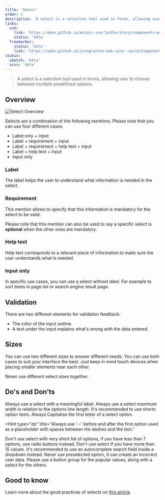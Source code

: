 ```yaml
---
title: 'Select'
order: 4
description: 'A select is a selection tool used in forms, allowing user to choose between multiple predefined options.'
links: 
  vue:
    link: 'https://adeo.github.io/mozaic-vue/?path=/story/components-mselect--try-it'
    status: 'bêta'
  freemarker:
    status: 'bêta'
    link: 'https://adeo.github.io/integration-web-core--socle/Components/form/select/'
status:
  sketch: 'bêta'
  scss: 'bêta'
---
```


> A select is a selection tool used in forms, allowing user to choose between multiple predefined options.

<Preview path="select-full" nude />


## Overview

![Select-Overview](Select-Overview.png)

Selects are a combination of the following mentions. Please note that you can use four different cases:
  - Label only + input
  - Label + requirement + input
  - Label + requirement + help text + input
  - Label + help text + input
  - Input only

### Label

The label helps the user to understand what information is needed in the select.

<Preview path="default" nude />

### Requirement

This mention allows to specify that this information is mandatory for the select to be valid.

<Highlight theme="tips">

  Please note that this mention can also be used to say a specific select is **optional** when the other ones are mandatory.

</Highlight>

<Preview path="requirement" nude />

### Help text

Help text corresponds to a relevant piece of information to make sure the user understands what is needed.

<Preview path="help-text" nude />

### Input only

In specific use cases, you can use a select without label. For example to sort items in page list or search engine result page.

<Preview path="single" nude />

## Validation

There are two different elements for validation feedback:
  - The color of the input outline.
  - A text under the input explains what's wrong with the data entered.

<Preview path="validation" nude />

## Sizes

You can use two different sizes to answer different needs. You can use both cases to suit your interface the best. Just keep in mind touch devices when placing smaller elements near each other.

<Highlight theme="warning">

  Never use different select sizes together.

</Highlight>

<Preview path="sizes" nude />



## Do's and Don'ts

<HintItem>
  Always use a select with a meaningful label.
</HintItem>

<HintItem>
  Always use a select maximum width in relation to the options line length.
</HintItem>

<HintItem>
  It's recommended to use shorts option texts.
</HintItem>

<HintItem>
  Always Capitalise the first letter of a select option.
</HintItem>

<Hint
  type="do"
  title="Always use '--' before and after the first option used as a placeholder with spaces between the dashes and the text."
>
  <Preview path="default" nude />
</Hint>

<HintItem dont>
  Don't use select with very short list of options, if you have less than 7
  options, use radio buttons instead.
</HintItem>

<HintItem dont>
  Don't use select if you have more than 15 values. It's recommended to use an
  autocomplete search field inside a dropdown instead.
</HintItem>

<HintItem dont>
  Never use preselected option, it can create an incorrect user data. Please use
  a button group for the popular values, along with a select for the others.
</HintItem>

## Good to know

<Highlight theme="tips">

  Learn more about the good practices of selects on [this article](https://uxplanet.org/ux-design-drop-downs-in-forms-c6943ec30037).

</Highlight>
